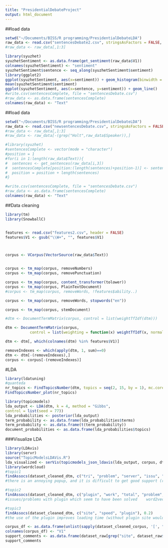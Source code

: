 ```yaml
---
title: "PresidentialDebateProject"
output: html_document
---
```

##load data
```r
setwd("~/Documents/BISS/R programming/PresidentialDebateLDA")
raw_data <- read.csv("sentencesDebate2.csv", stringsAsFactors = FALSE, header = FALSE)
#raw_data <- raw_data[,1:3]

library(syuzhet)
syuzhetSentiment <- as.data.frame(get_sentiment(raw_data$V1))
colnames(syuzhetSentiment) <- "sentiment"
syuzhetSentiment$sentence <- seq_along(syuzhetSentiment$sentiment)
library(ggplot2)
ggplot(syuzhetSentiment, aes(x=sentiment)) + geom_histogram(binwidth = 0.6)
mean(syuzhetSentiment$sentiment)
ggplot(syuzhetSentiment, aes(x=sentence, y=sentiment)) + geom_line()
#write.csv(sentencesComplete, file = "sentencesDebate.csv")
#raw_data <- as.data.frame(sentencesComplete)
colnames(raw_data) <- "Text"

```



##load data
```r
setwd("~/Documents/BISS/R programming/PresidentialDebateLDA")
raw_data <- read.csv("newsentencesDebate.csv", stringsAsFactors = FALSE, header = FALSE)
#raw_data <- raw_data[,1:3]
#raw_data <- raw_data[-(grep("Holt",raw_data$Speaker)),]

#library(syuzhet)
#sentencesComplete <- vector(mode = "character")
#position = 1
#for(i in 1:length(raw_data$Text)){
#  sentences <- get_sentences(raw_data[i,3])
#  sentencesComplete[position:(length(sentences)+position-1)] <- sentences
#  position = position + length(sentences)
#}

#write.csv(sentencesComplete, file = "sentencesDebate.csv")
#raw_data <- as.data.frame(sentencesComplete)
colnames(raw_data) <- "Text"

```
##Data cleaning
```r
library(tm)
library(SnowballC)


features <- read.csv("features2.csv", header = FALSE)
features$V1 <- gsub("\\W+", "", features$V1)



corpus <- VCorpus(VectorSource(raw_data$Text))


corpus <- tm_map(corpus, removeNumbers)
corpus <- tm_map(corpus, removePunctuation)

corpus <- tm_map(corpus, content_transformer(tolower))
corpus <- tm_map(corpus, PlainTextDocument)
#corpus <- tm_map(corpus, removeWords, !features$ability..)

corpus <- tm_map(corpus, removeWords, stopwords("en"))

corpus <- tm_map(corpus, stemDocument)

#dtm <- DocumentTermMatrix(corpus, control = list(weightTfIdf(dtm)))

dtm <- DocumentTermMatrix(corpus,
           control = list(weighting = function(x) weightTfIdf(x, normalize = FALSE)))

dtm <- dtm[, which(colnames(dtm) %in% features$V1)]

removeIndexes <- which(apply(dtm, 1, sum)==0)
dtm <- dtm[-(removeIndexes),]
corpus <- corpus[-(removeIndexes)]

```
#LDA
```r
library(ldatuning)
#quanteda
nr_topics <- FindTopicsNumber(dtm, topics = seq(2, 15, by = 1), mc.cores = 3L, metrics = c("Griffiths2004", "CaoJuan2009", "Arun2010", "Deveaud2014"))
FindTopicsNumber_plot(nr_topics)
```

```r
library(topicmodels)
lda_output <- LDA(dtm, k = 4, method = "Gibbs",
control = list(seed = 77))
lda_probabilities <- posterior(lda_output)
term_probability <- as.data.frame(lda_probabilities$terms)
term_probability <- as.data.frame(t(term_probability))
document_probabilities <- as.data.frame(lda_probabilities$topics)
```

###Visualize LDA
```r
library(LDAvis)
library(servr)
source("TopicModelsLDAVis.R")
lda_visualized <- serVis(topicmodels_json_ldavis(lda_output, corpus, dtm))
library(wordcloud)
#topic1
findAssocs(dataset_cleaned_dtm, c("tri", "problem", "server", "issu", "error"), 0.2)
#there is an annoying popup, and it is difficult to get good support (read the comments), and there are some intallation issues

#topic2
findAssocs(dataset_cleaned_dtm, c("plugin", "work", "total", "problem", "issu", "solv"), 0.2)
#issues/problems with plugin which seem to have been solved    word2vec

#topic3
findAssocs(dataset_cleaned_dtm, c("site", "speed", "plugin"), 0.2)
#the use of the plugin improves loading time (without plugin site would be slower), again technical issues pop up

corpus_df <- as.data.frame(unlist(sapply(dataset_cleaned_corpus, '[', "content")))
colnames(corpus_df) <- "V1"
support_comments <- as.data.frame(dataset_raw[grep("site", dataset_raw$Content),"Content"])
support_comments
```



